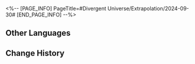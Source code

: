 <%-- [PAGE_INFO]
PageTitle=#Divergent Universe/Extrapolation/2024-09-30#
[END_PAGE_INFO] --%>
{{Event
|name              = Cyclical Extrapolation: Blooming Hatred
|image             = Event Cyclical Extrapolation Blooming Hatred.png
|type              = Cyclical Extrapolation
|time_known        = yes
|time_start        = 2024-09-30 04:00:00
|time_end          = 2024-10-07 03:59:59
}}

{{Cyclical Extrapolation
|curios     = Cumulous Steak
|equations  = Mausoleum of Scars;; Astral Computer;; Cognition Reviewer
|trailblaze = 
|rewards    = Relic Remains*30; Lost Crystal*3
|boss_1_1   = Silvermane Lieutenant; Frigid Prowler; Disciples of Sanctus Medicus: Shape Shifter; Senior Staff: Team Leader; Dreamjolt Troupe's Sweet Gorilla
|boss_1_2   = Disciples of Sanctus Medicus: Shape Shifter (Bug); The Ascended (Bug); Abundance Sprite: Malefic Ape (Bug); Senior Staff: Team Leader (Bug); Aurumaton Spectral Envoy (Bug); Dreamjolt Troupe's Beyond Overcooked (Bug); Dreamjolt Troupe's Sweet Gorilla (Bug); "Past Confined and Caged" (Bug); "Tomorrow in Harmonious Chords" (Bug); "Present Inebriated in Revelry" (Bug)
|boss_2_1   = Silvermane Lieutenant (Bug); Frigid Prowler (Bug); Disciples of Sanctus Medicus: Shape Shifter (Bug); Senior Staff: Team Leader (Bug); Dreamjolt Troupe's Sweet Gorilla (Bug)
|boss_2_2   = Svarog (Complete); Stellaron Hunter: Kafka (Complete); Abundant Ebon Deer (Complete); Cloud Knight Lieutenant: Yanqing (Complete); Memory Zone Meme "Something Unto Death" (Complete)
|boss_3     = Cirrus (Complete)
|rules      = You will not obtain Equations or Weighted Curios after achieving victory in Boss Domain; Obtain this week's Preset Constructs upon entering the first plane
}}

==Other Languages==
{{Other Languages
|en   = Cyclical Extrapolation: Blooming Hatred
|zhs  = 周期演算：恨怨丛生
|zht  = 週期演算：恨怨叢生
|ja   = 周期演算：満開の恨み
|ko   = 주기 연산: 무성히 자란 원한
|es   = Cálculo periódico: Odio floreciente
|fr   = Calcul cyclique&nbsp;: Éclosion de haine
|ru   = Цикличное вычисление: Цветущая ненависть
|th   = การคำนวณแบบรอบ: ความชิงชังถาโถม
|vi   = Ngoại Suy Chu Kỳ: Oán Hận Sinh Sôi
|de   = Zyklische Berechnung: Boshaft und nachtragend
|id   = Kalkulasi Siklus: Kebencian yang Merajalela
|pt   = Extrapolação Cíclica: Profusão da Cólera
}}

==Change History==
{{Change History|2.5}}